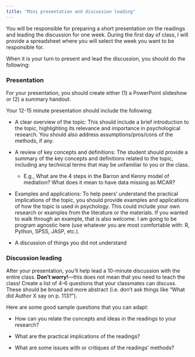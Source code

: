 ```yaml
---
title: "Mini presentation and discussion leading"
---
```


You will be responsible for preparing a short presentation on the readings and leading the discussion for one week. During the first day of class, I will provide a spreadsheet where you will select the week you want to be responsible for.

When it is your turn to present and lead the discussion, you should do the following:

### Presentation

For your presentation, you should create either (1) a PowerPoint slideshow or (2) a summary handout. 

Your 12-15 minute presentation should include the following:

- A clear overview of the topic: This should include a brief introduction to the topic, highlighting its relevance and importance in psychological research. You should also address assumptions/pros/cons of the methods, if any.  

- A review of key concepts and definitions: The student should provide a summary of the key concepts and definitions related to the topic, including any technical terms that may be unfamiliar to you or the class. 

  - E.g., What are the 4 steps in the Barron and Kenny model of mediation? What does it mean to have data missing as MCAR?

- Examples and applications: To help peers' understand the practical implications of the topic, you should provide examples and applications of how the topic is used in psychology. This could include your own research or examples from the literature or the materials. If you wanted to walk through an example, that is also welcome. I am going to be program agnostic here (use whatever you are most comfortable with: R, Python, SPSS, JASP, etc.).  
- A discussion of things you did not understand

### Discussion leading

After your presentation, you'll help lead a 10-minute discussion with the entire class. **Don't worry!**—this does not mean that you need to teach the class! Create a list of 4–6 questions that your classmates can discuss. These should be broad and more abstract (i.e. don't ask things like "What did Author X say on p. 113?"). 

Here are some good sample questions that you can adapt:

- How can you relate the concepts and ideas in the readings to your research?

- What are the practical implications of the readings?

- What are some issues with or critiques of the readings' methods?
